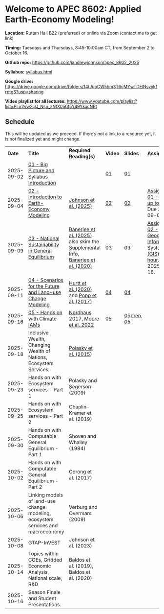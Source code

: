 # Welcome to APEC 8602: Applied Earth-Economy Modeling!

**Location:** Ruttan Hall B22 (preferred) or online via Zoom (contact me to get link)

**Timing:** Tuesdays and Thursdays, 8:45-10:00am CT, from September 2 to October 16.

**Github repo:** <https://github.com/jandrewjohnson/apec_8602_2025>

**Syllabus:** [syllabus.html](syllabus.html)

**Google drive:** <https://drive.google.com/drive/folders/14tJubCW5hm3T6cMYwTDElNsvxk1rptgS?usp=sharing>

**Video playlist for all lectures:** <https://www.youtube.com/playlist?list=PLir2vw2cQ_Nsn_zNtX050t5Y49YkxcNRt>

## Schedule

This will be updated as we proceed. If there's not a link to a resource yet, it is not finalized yet and might change.

|            |                                                                                                                                     |                                                                                                                                                                                |                                                                                                   |                                                                                                                                                                                                                                                           |                                                                                                                                                    |
|------------|------------|------------|------------|------------|------------|
| **Date**   | **Title**                                                                                                                           | **Required Reading(s)**                                                                                                                                                        | **Video**                                                                                         | **Slides**                                                                                                                                                                                                                                                | **Assignments**                                                                                                                                    |
| 2025-09-02 | [01 - Big Picture and Syllabus Introduction](lectures/01-big_picture_and_syllabus_introduction.qmd)                                 |                                                                                                                                                                                | [01](https://www.youtube.com/watch?v=rZSMUSTymGw&list=PLir2vw2cQ_Nsn_zNtX050t5Y49YkxcNRt)         | [01](https://docs.google.com/presentation/d/1NrH3Suyex8A12C5qWp3f3Ib14RYll8Fb/edit?usp=sharing&ouid=103231068717031989778&rtpof=true&sd=true)                                                                                                             |                                                                                                                                                    |
| 2025-09-04 | [02 - Introduction to Earth-Economy Modeling](lectures/02-introduction_to_earth_economy_modeling.qmd)                               | [Johnson et al. (2025)](https://doi.org/10.1146/annurev-resource-013024-033043)                                                                                                | [02](https://www.youtube.com/watch?v=GWIo_f_5XfQ&list=PLir2vw2cQ_Nsn_zNtX050t5Y49YkxcNRt&index=2) | [02](https://docs.google.com/presentation/d/1SSEmKUUdwcuprEmDwKgMpmyzEWI7PsTq?rtpof=true&usp=drive_fs)                                                                                                                                                    | [Assignment 01 - Gitting up to Speed](assignments/01-gitting_up_to_speed.qmd). Due 2025-09-09.                                                     |
| 2025-09-09 | [03 - National Sustainability in General Equilibrium](lectures/03-national_sustainability_in_general_equilibrium.qmd)               | [Banerjee et al. (2025)](https://doi.org/10.1016/j.ecoser.2024.101695) also skim the Supplemental Info, [Banerjee et al. (2020)](https://doi.org/10.1016/j.ecoser.2020.101202) | [03](https://www.youtube.com/watch?v=8arFLjNf9_g&list=PLir2vw2cQ_Nsn_zNtX050t5Y49YkxcNRt&index=3) | [03](https://docs.google.com/presentation/d/1bn52m-L8MBG1OOsLOfUmqRJHiXmNqG98?rtpof=true&usp=drive_fs)                                                                                                                                                    | [Assignment 02 - Geographic Information Systems (GIS) in 1 hour](assignments/02-geographic_information_systems_gis_in_1_hour.qmd). Due 2025-09-16. |
| 2025-09-11 | [04 - Scenarios for the Future and Land-use Change Modeling](lectures/04-scenarios_for_the_future_and_land_use_change_modeling.qmd) | [Hurtt et al. (2020)](https://doi.org/10.5194/gmd-13-5425-2020) and [Popp et al. (2017)](https://doi.org/10.1016/j.gloenvcha.2016.10.002)                                      | [04](https://www.youtube.com/watch?v=kAWmf3hhzuk&list=PLir2vw2cQ_Nsn_zNtX050t5Y49YkxcNRt&index=4) | [04](https://docs.google.com/presentation/d/1HXXMc3kbTawLs3yN6cVlgO8wg_dLg40u?rtpof=true&usp=drive_fs)                                                                                                                                                    |                                                                                                                                                    |
| 2025-09-16 | [05 - Hands on with Climate IAMs](lectures/05-hands_on_with_climate_iams.qmd)                                                       | [Nordhaus 2017](https://doi.org/10.1073/pnas.1609244114), [Moore et al. 2022](https://doi.org/10.1038/s41586-022-04423-8)                                                      | [05](https://www.youtube.com/watch?v=gximiPvGJt4&list=PLir2vw2cQ_Nsn_zNtX050t5Y49YkxcNRt&index=5) | [05prep](https://docs.google.com/presentation/d/1wcfKV7ruNNe8QSFfB2HczaR_o9WSHNIS?rtpof=true&usp=drive_fs), [05](https://docs.google.com/presentation/d/1SzRvkDDaGv1zvN5AkofI4yotLNPQZzIr/edit?usp=sharing&ouid=103231068717031989778&rtpof=true&sd=true) |                                                                                                                                                    |
| 2025-09-18 | Inclusive Wealth, Changing Wealth of Nations, Ecosystem Services                                                                    | [Polasky et al. (2015](https://doi.org/10.1146/annurev-environ-101813-013253))                                                                                                 |                                                                                                   |                                                                                                                                                                                                                                                           |                                                                                                                                                    |
| 2025-09-23 | Hands on with Ecosystem services - Part 1                                                                                           | Polasky and Segerson (2009)                                                                                                                                                    |                                                                                                   |                                                                                                                                                                                                                                                           |                                                                                                                                                    |
| 2025-09-25 | Hands on with Ecosystem services - Part 2                                                                                           | Chaplin-Kramer et al. (2019)                                                                                                                                                   |                                                                                                   |                                                                                                                                                                                                                                                           |                                                                                                                                                    |
| 2025-09-30 | Hands on with Computable General Equilibrium - Part 1                                                                               | Shoven and Whalley (1984)                                                                                                                                                      |                                                                                                   |                                                                                                                                                                                                                                                           |                                                                                                                                                    |
| 2025-10-02 | Hands on with Computable General Equilibrium - Part 2                                                                               | Corong et al. (2017)                                                                                                                                                           |                                                                                                   |                                                                                                                                                                                                                                                           |                                                                                                                                                    |
| 2025-10-06 | Linking models of land-use change modeling, ecosystem services and macroeconomy                                                     | Verburg and Overmars (2009)                                                                                                                                                    |                                                                                                   |                                                                                                                                                                                                                                                           |                                                                                                                                                    |
| 2025-10-08 | GTAP-InVEST                                                                                                                         | Johnson et al. (2023)                                                                                                                                                          |                                                                                                   |                                                                                                                                                                                                                                                           |                                                                                                                                                    |
| 2025-10-14 | Topics within CGEs, Gridded Economic Analysis, National scale, R&D                                                                  | Baldos et al. (2019), Baldos et al. (2020)                                                                                                                                     |                                                                                                   |                                                                                                                                                                                                                                                           |                                                                                                                                                    |
| 2025-10-16 | Season Finale and Student Presentations                                                                                             |                                                                                                                                                                                |                                                                                                   |                                                                                                                                                                                                                                                           |                                                                                                                                                    |
